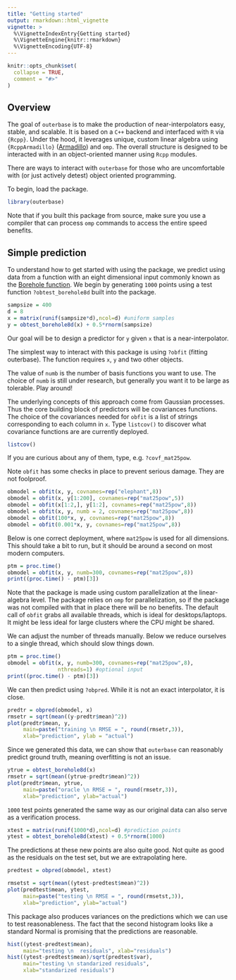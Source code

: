 ```yaml
---
title: "Getting started"
output: rmarkdown::html_vignette
vignette: >
  %\VignetteIndexEntry{Getting started}
  %\VignetteEngine{knitr::rmarkdown}
  %\VignetteEncoding{UTF-8}
---
```



```r
knitr::opts_chunk$set(
  collapse = TRUE,
  comment = "#>"
)
```

## Overview

The goal of `outerbase` is to make the production of near-interpolators easy, stable, and scalable.  It is based on a `C++` backend and interfaced with `R` via `{Rcpp}`.  Under the hood, it leverages unique, custom linear algebra using `{RcppArmadillo}` ([Armadillo](http://arma.sourceforge.net)) and `omp`.  The overall structure is designed to be interacted with in an object-oriented manner using `Rcpp` modules.  

There are ways to interact with `outerbase` for those who are uncomfortable with (or just actively detest) object oriented programming.

To begin, load the package.
```r
library(outerbase)
```
Note that if you built this package from source, make sure you use a compiler that can process `omp` commands to access the entire speed benefits.

## Simple prediction

To understand how to get started with using the package, we predict using data from a function with an eight dimensional input commonly known as the [Borehole function](https://www.sfu.ca/~ssurjano/borehole.html).  We begin by generating `1000` points using a test function  `?obtest_borehole8d` built into the package.
```r
sampsize = 400
d = 8
x = matrix(runif(sampsize*d),ncol=d) #uniform samples
y = obtest_borehole8d(x) + 0.5*rnorm(sampsize)
```
Our goal will be to design a predictor for `y` given `x` that is a near-interpolator.  


The simplest way to interact with this package is using `?obfit` (fitting outerbase). The function requires `x`, `y` and two other objects.  

The value of `numb` is the number of basis functions you want to use.  The choice of `numb` is still under research, but generally you want it to be large as tolerable.  Play around! 

The underlying concepts of this approach come from Gaussian processes.  Thus the core building block of predictors will be covariances functions.  The choice of the covariances needed for `obfit` is a list of strings  corresponding to each column in `x`.  Type `listcov()` to discover what covariance functions are are currently deployed.
```r
listcov()
```
If you are curious about any of them, type, e.g. `?covf_mat25pow`. 

Note `obfit` has some checks in place to prevent serious damage.  They are not foolproof.
```r
obmodel = obfit(x, y, covnames=rep("elephant",8))
obmodel = obfit(x, y[1:200], covnames=rep("mat25pow",5))
obmodel = obfit(x[1:2,], y[1:2], covnames=rep("mat25pow",8))
obmodel = obfit(x, y, numb = 2, covnames=rep("mat25pow",8))
obmodel = obfit(100*x, y, covnames=rep("mat25pow",8))
obmodel = obfit(0.001*x, y, covnames=rep("mat25pow",8))
```

Below is one correct deployment, where `mat25pow` is used for all dimensions.  This should take a bit to run, but it should be around a second on most modern computers.
```r
ptm = proc.time()
obmodel = obfit(x, y, numb=300, covnames=rep("mat25pow",8)) 
print((proc.time() - ptm)[3])
```

Note that the package is made using custom parallelization at the linear-algebra level.  The package relies on `omp` for parallelization, so if the package was not compiled with that in place there will be no benefits.  The default call of `obfit` grabs all available threads, which is ideal for desktops/laptops.  It might be less ideal for large clusters where the CPU might be shared.

We can adjust the number of threads manually.  Below we reduce ourselves to a single thread, which should slow things down.  
```r
ptm = proc.time()
obmodel = obfit(x, y, numb=300, covnames=rep("mat25pow",8),
                nthreads=1) #optional input
print((proc.time() - ptm)[3])
```

We can then predict using `?obpred`.  While it is not an exact interpolator, it is close.
```r
predtr = obpred(obmodel, x)
rmsetr = sqrt(mean((y-predtr$mean)^2))
plot(predtr$mean, y,
     main=paste("training \n RMSE = ", round(rmsetr,3)),
     xlab="prediction", ylab = "actual")
```

Since we generated this data, we can show that `outerbase` can reasonably predict ground truth, meaning overfitting is not an issue.
```r
ytrue = obtest_borehole8d(x)
rmsetr = sqrt(mean((ytrue-predtr$mean)^2))
plot(predtr$mean, ytrue,
     main=paste("oracle \n RMSE = ", round(rmsetr,3)),
     xlab="prediction", ylab="actual")
```

`1000` test points generated the same way as our original data can also serve as a verification process.
```r
xtest = matrix(runif(1000*d),ncol=d) #prediction points
ytest = obtest_borehole8d(xtest) + 0.5*rnorm(1000)
```


The predictions at these new points are also quite good.  Not quite as good as the residuals on the test set, but we are extrapolating here. 
```r
predtest = obpred(obmodel, xtest)

rmsetst = sqrt(mean((ytest-predtest$mean)^2))
plot(predtest$mean, ytest, 
     main=paste("testing \n RMSE = ", round(rmsetst,3)),
     xlab="prediction", ylab="actual")
```

This package also produces variances on the predictions which we can use to test reasonableness.  The fact that the second histogram looks like a standard Normal is promising that the predictions are reasonable.
```r
hist((ytest-predtest$mean),
     main="testing \n  residuals", xlab="residuals")
hist((ytest-predtest$mean)/sqrt(predtest$var),
     main="testing \n standarized residuals",
     xlab="standarized residuals")
```



